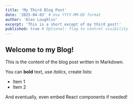 ```yaml
---
title: 'My Third Blog Post'
date: '2025-04-03' # Use YYYY-MM-DD format
author: 'Alex Loughlin'
excerpt: 'This is a short except of my third post!'
published: true # Optional: flag to control visibility
---
```


## Welcome to my Blog!

This is the content of the blog post written in Markdown.

You can **bold** text, use *italics*, create lists:

- Item 1
- Item 2

And eventually, even embed React components if needed!